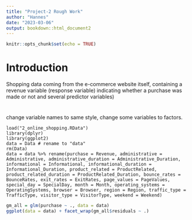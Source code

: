 ```yaml
---
title: "Project-2 Rough Work"
author: "Hannes"
date: "2023-03-06"
output: bookdown::html_document2
---
```


```r
knitr::opts_chunk$set(echo = TRUE)
```

# Introduction
Shopping data coming from the e-commerce website itself, containing a revenue variable (response variable) indicating whether a purchase was made or not and several predictor variables)

# 
change variable names to same style, change some variables to factors.
```data
load("2_online_shopping.RData")
library(dplyr)
library(ggplot2)
data = Data # rename to "data"
rm(Data)
data = data %>% rename(purchase = Revenue, administrative = Administrative, administrative_duration = Administrative_Duration, informational = Informational, informational_duration = Informational_Duration, product_related = ProductRelated, product_related_duration = ProductRelated_Duration, bounce_rates = BounceRates, exit_rates = ExitRates, page_values = PageValues, special_day = SpecialDay, month = Month, operating_systems = OperatingSystems, browser = Browser, region = Region, traffic_type = TrafficType, visitor_type = VisitorType, weekend = Weekend) 
```

```r
gm_all = glm(purchase ~ ., data = data)
ggplot(data = data) + facet_wrap(gm_all$residuals ~ .)
```



